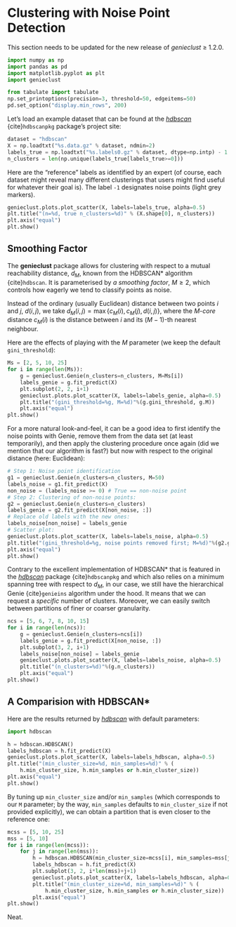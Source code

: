 # Clustering with Noise Point Detection

::::{note}
This section needs to be updated for the new release of *genieclust* ≥ 1.2.0.
::::


```python
import numpy as np
import pandas as pd
import matplotlib.pyplot as plt
import genieclust
```

```python
from tabulate import tabulate
np.set_printoptions(precision=3, threshold=50, edgeitems=50)
pd.set_option("display.min_rows", 200)
```



Let's load an example dataset that can be found
at the [*hdbscan*](https://hdbscan.readthedocs.io)
{cite}`hdbscanpkg` package's project site:

```python
dataset = "hdbscan"
X = np.loadtxt("%s.data.gz" % dataset, ndmin=2)
labels_true = np.loadtxt("%s.labels0.gz" % dataset, dtype=np.intp) - 1
n_clusters = len(np.unique(labels_true[labels_true>=0]))
```



Here are the "reference" labels as identified by an expert (of course,
each dataset might reveal many different clusterings that users might
find useful for whatever their goal is).
The label `-1` designates noise points (light grey markers).

```python
genieclust.plots.plot_scatter(X, labels=labels_true, alpha=0.5)
plt.title("(n=%d, true n_clusters=%d)" % (X.shape[0], n_clusters))
plt.axis("equal")
plt.show()
```



## Smoothing Factor


The **genieclust** package allows for clustering with respect
to a mutual reachability distance, $d_M$,
known from the HDBSCAN\* algorithm {cite}`hdbscan`.
It is parameterised by *a smoothing factor*, $M\ge 2$, which
controls how eagerly we tend to classify points as noise.

Instead of the ordinary (usually Euclidean) distance
between two points $i$ and $j$, $d(i,j)$, we take
$d_M(i,j)=\max\{ c_M(i), c_M(j), d(i, j) \}$,
where the $M$-*core* distance $c_M(i)$ is the distance between
$i$ and its $(M-1)$-th nearest neighbour.

Here are the effects of playing with the $M$ parameter
(we keep the default `gini_threshold`):

```python
Ms = [2, 5, 10, 25]
for i in range(len(Ms)):
    g = genieclust.Genie(n_clusters=n_clusters, M=Ms[i])
    labels_genie = g.fit_predict(X)
    plt.subplot(2, 2, i+1)
    genieclust.plots.plot_scatter(X, labels=labels_genie, alpha=0.5)
    plt.title("(gini_threshold=%g, M=%d)"%(g.gini_threshold, g.M))
    plt.axis("equal")
plt.show()
```

For a more natural look-and-feel, it can be a good idea to first identify
the noise points with Genie, remove them from the data set (at least temporarily),
and then apply the clustering procedure once again
(did we mention that our algorithm is fast?)
but now with respect to the original distance (here: Euclidean):

```python
# Step 1: Noise point identification
g1 = genieclust.Genie(n_clusters=n_clusters, M=50)
labels_noise = g1.fit_predict(X)
non_noise = (labels_noise >= 0) # True == non-noise point
# Step 2: Clustering of non-noise points:
g2 = genieclust.Genie(n_clusters=n_clusters)
labels_genie = g2.fit_predict(X[non_noise, :])
# Replace old labels with the new ones:
labels_noise[non_noise] = labels_genie
# Scatter plot:
genieclust.plots.plot_scatter(X, labels=labels_noise, alpha=0.5)
plt.title("(gini_threshold=%g, noise points removed first; M=%d)"%(g2.gini_threshold, g1.M))
plt.axis("equal")
plt.show()
```


Contrary to the excellent implementation of HDBSCAN\*
that is featured in the [*hdbscan*](https://hdbscan.readthedocs.io)
package {cite}`hdbscanpkg` and which also relies on a minimum spanning tree
with respect to $d_M$, in our case,
we still have the hierarchical Genie {cite}`genieins` algorithm under the hood.
It means that we can request a *specific* number of clusters.
Moreover, we can easily switch between partitions
of finer or coarser granularity.


```python
ncs = [5, 6, 7, 8, 10, 15]
for i in range(len(ncs)):
    g = genieclust.Genie(n_clusters=ncs[i])
    labels_genie = g.fit_predict(X[non_noise, :])
    plt.subplot(3, 2, i+1)
    labels_noise[non_noise] = labels_genie
    genieclust.plots.plot_scatter(X, labels=labels_noise, alpha=0.5)
    plt.title("(n_clusters=%d)"%(g.n_clusters))
    plt.axis("equal")
plt.show()
```



## A Comparision with HDBSCAN\*


Here are the results returned by [*hdbscan*](https://hdbscan.readthedocs.io) with default parameters:

```python
import hdbscan
```

```python
h = hdbscan.HDBSCAN()
labels_hdbscan = h.fit_predict(X)
genieclust.plots.plot_scatter(X, labels=labels_hdbscan, alpha=0.5)
plt.title("(min_cluster_size=%d, min_samples=%d)" % (
    h.min_cluster_size, h.min_samples or h.min_cluster_size))
plt.axis("equal")
plt.show()
```


By tuning up `min_cluster_size` and/or `min_samples` (which corresponds
to our `M` parameter; by the way, `min_samples` defaults to `min_cluster_size`
if not provided explicitly), we can obtain a partition that is even closer
to the reference one:


```python
mcss = [5, 10, 25]
mss = [5, 10]
for i in range(len(mcss)):
    for j in range(len(mss)):
        h = hdbscan.HDBSCAN(min_cluster_size=mcss[i], min_samples=mss[j])
        labels_hdbscan = h.fit_predict(X)
        plt.subplot(3, 2, i*len(mss)+j+1)
        genieclust.plots.plot_scatter(X, labels=labels_hdbscan, alpha=0.5)
        plt.title("(min_cluster_size=%d, min_samples=%d)" % (
            h.min_cluster_size, h.min_samples or h.min_cluster_size))
        plt.axis("equal")
plt.show()
```

Neat.

